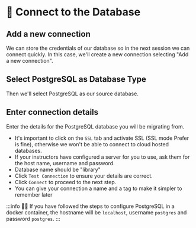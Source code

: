 
# 👐 Connect to the Database

## Add a new connection

We can store the credentials of our database so in the next session we can connect quickly. In this case, we'll create a new connection selecting "Add a new connection". 

## Select PostgreSQL as Database Type

Then we'll select PostgreSQL as our source database.

<Screenshot url="https://www.mongodb.com/products/tools/relational-migrator" src="img/60-image-000.png" alt="Selecting PostgreSQL as Database" />

## Enter connection details

Enter the details for the PostgreSQL database you will be migrating from.

- It's important to click on the `SSL` tab and activate SSL (SSL mode Prefer is fine), otherwise we won't be able to connect to cloud hosted databases.
- If your instructors have configured a server for you to use, ask them for the host name, username and password. 
- Database name should be "library"
- Click `Test Connection` to ensure your details are correct.
- Click `Connect` to proceed to the next step.
- You can give your connection a name and a tag to make it simpler to remember later

<Screenshot url="https://www.mongodb.com/products/tools/relational-migrator" src="img/60-image-001.png" alt="Screenshot of the connect modal" />

:::info
🦸‍♂️ If you have followed the steps to configure PostgreSQL in a docker container, the hostname will be `localhost`, username `postgres` and password `postgres`. 
:::